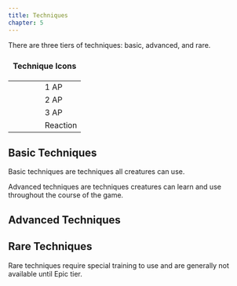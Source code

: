 ```yaml
---
title: Techniques
chapter: 5
---
```



There are three tiers of techniques: basic, advanced, and rare.


<table>
  <caption style="background-color: var(--dark-red); color: var(--white); padding: .5rem; font-weight: bold;">
    Technique Icons
  </caption>
  <tbody>
    <tr>
      <td style="width: 5ch;">
        <span style="display: flex; justify-content: center;">
          <Icon label="1 Action Point" icon="ap1" />
        </span>
      </td>
      <td>1 AP</td>
    </tr>
    <tr>
      <td style="width: 5ch;">
        <span style="display: flex; justify-content: center;">
          <Icon label="2 Action Points" icon="ap2" />
        </span>
      </td>
      <td>2 AP</td>
    </tr>
    <tr>
      <td style="width: 5ch;">
        <span style="display: flex; justify-content: center;">
          <Icon label="3 Action Points" icon="ap3" />
        </span>
      </td>
      <td>3 AP</td>
    </tr>
    <tr>
      <td style="width: 5ch;">
        <span style="display: flex; justify-content: center;">
          <Icon label="Reaction" icon="rxn" />
        </span>
      </td>
      <td>Reaction</td>
    </tr>
  </tbody>
</table>

## Basic Techniques

Basic techniques are techniques all creatures can use.

<Techniques type="basic" />

Advanced techniques are techniques creatures can learn and use throughout the course of the game.

## Advanced Techniques

<Techniques type="advanced" />

## Rare Techniques

Rare techniques require special training to use and are generally not available until Epic tier.

<Techniques type="rare" />
